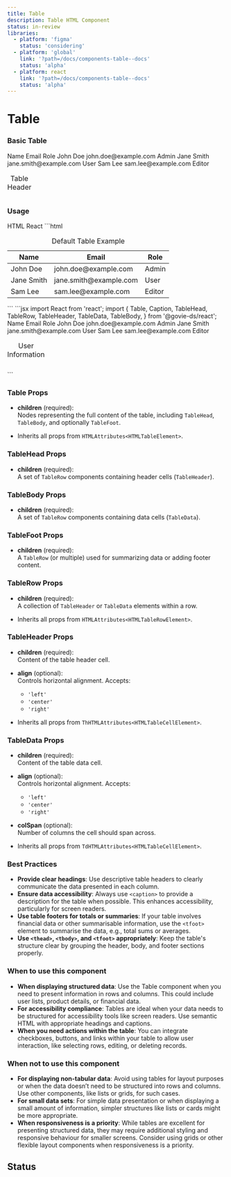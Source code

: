 ```yaml
---
title: Table
description: Table HTML Component
status: in-review
libraries:
  - platform: 'figma'
    status: 'considering'
  - platform: 'global'
    link: '?path=/docs/components-table--docs'
    status: 'alpha'
  - platform: react
    link: '?path=/docs/components-table--docs'
    status: 'alpha'
---
```


# Table

### Basic Table

<ComponentContainer>
  <Table>
    <Caption>Table Header</Caption>
    <TableHead>
      <TableRow>
        <TableHeader>Name</TableHeader>
        <TableHeader>Email</TableHeader>
        <TableHeader>Role</TableHeader>
      </TableRow>
    </TableHead>
    <TableBody>
      <TableRow>
        <TableData>John Doe</TableData>
        <TableData>john.doe@example.com</TableData>
        <TableData>Admin</TableData>
      </TableRow>
      <TableRow>
        <TableData>Jane Smith</TableData>
        <TableData>jane.smith@example.com</TableData>
        <TableData>User</TableData>
      </TableRow>
      <TableRow>
        <TableData>Sam Lee</TableData>
        <TableData>sam.lee@example.com</TableData>
        <TableData>Editor</TableData>
      </TableRow>
    </TableBody>
  </Table>
</ComponentContainer>

### Usage

<Tabs id="tab1">
  <TabList>
    <TabItem value="tab11" checked>HTML</TabItem>
    <TabItem value="tab13">React</TabItem>
  </TabList>
  <TabPanel value="tab11">        
    ```html
    <table class="gi-table">
      <caption class="gi-table-caption-text gi-text-lg">Default Table Example</caption>
      <thead>
        <tr>
          <th class="gi-table-th">Name</th>
          <th class="gi-table-th">Email</th>
          <th class="gi-table-th">Role</th>
        </tr>
      </thead>
      <tbody>
        <tr>
          <td class="gi-table-td">John Doe</td>
          <td class="gi-table-td">john.doe@example.com</td>
          <td class="gi-table-td">Admin</td>
        </tr>
        <tr>
          <td class="gi-table-td">Jane Smith</td>
          <td class="gi-table-td">jane.smith@example.com</td>
          <td class="gi-table-td">User</td>
        </tr>
        <tr>
          <td class="gi-table-td">Sam Lee</td>
          <td class="gi-table-td">sam.lee@example.com</td>
          <td class="gi-table-td">Editor</td>
        </tr>
      </tbody>
    </table>
    ```
  </TabPanel>
  <TabPanel value="tab13">
    ```jsx
    import React from 'react';
    import {
      Table,
      Caption,
      TableHead,
      TableRow,
      TableHeader,
      TableData,
      TableBody,
    } from '@govie-ds/react';
  <Table>
    <Caption>
      User Information
    </Caption>
    <TableHead>
      <TableRow>
        <TableHeader>
          Name
        </TableHeader>
        <TableHeader>
          Email
        </TableHeader>
        <TableHeader>
          Role
        </TableHeader>
      </TableRow>
    </TableHead>
    <TableBody>
      <TableRow>
        <TableData>
          John Doe
        </TableData>
        <TableData>
          john.doe@example.com
        </TableData>
        <TableData>
          Admin
        </TableData>
      </TableRow>
      <TableRow>
        <TableData>
          Jane Smith
        </TableData>
        <TableData>
          jane.smith@example.com
        </TableData>
        <TableData>
          User
        </TableData>
      </TableRow>
      <TableRow>
        <TableData>
          Sam Lee
        </TableData>
        <TableData>
          sam.lee@example.com
        </TableData>
        <TableData>
          Editor
        </TableData>
      </TableRow>
    </TableBody>
  </Table>
  ```
  </TabPanel>
</Tabs>

### Table Props

- **children** (required):  
  Nodes representing the full content of the table, including `TableHead`, `TableBody`, and optionally `TableFoot`.

- Inherits all props from `HTMLAttributes<HTMLTableElement>`.

### TableHead Props

- **children** (required):  
  A set of `TableRow` components containing header cells (`TableHeader`).

### TableBody Props

- **children** (required):  
  A set of `TableRow` components containing data cells (`TableData`).

### TableFoot Props

- **children** (required):  
  A `TableRow` (or multiple) used for summarizing data or adding footer content.

### TableRow Props

- **children** (required):  
  A collection of `TableHeader` or `TableData` elements within a row.

- Inherits all props from `HTMLAttributes<HTMLTableRowElement>`.

### TableHeader Props

- **children** (required):  
  Content of the table header cell.

- **align** (optional):  
  Controls horizontal alignment. Accepts:

  - `'left'`
  - `'center'`
  - `'right'`

- Inherits all props from `ThHTMLAttributes<HTMLTableCellElement>`.

### TableData Props

- **children** (required):  
  Content of the table data cell.

- **align** (optional):  
  Controls horizontal alignment. Accepts:

  - `'left'`
  - `'center'`
  - `'right'`

- **colSpan** (optional):  
  Number of columns the cell should span across.

- Inherits all props from `TdHTMLAttributes<HTMLTableCellElement>`.

### Best Practices

- **Provide clear headings**: Use descriptive table headers to clearly communicate the data presented in each column.
- **Ensure data accessibility**: Always use `<caption>` to provide a description for the table when possible. This enhances accessibility, particularly for screen readers.
- **Use table footers for totals or summaries**: If your table involves financial data or other summarisable information, use the `<tfoot>` element to summarise the data, e.g., total sums or averages.
- **Use `<thead>`, `<tbody>`, and `<tfoot>` appropriately**: Keep the table's structure clear by grouping the header, body, and footer sections properly.

### When to use this component

- **When displaying structured data**: Use the Table component when you need to present information in rows and columns. This could include user lists, product details, or financial data.
- **For accessibility compliance**: Tables are ideal when your data needs to be structured for accessibility tools like screen readers. Use semantic HTML with appropriate headings and captions.
- **When you need actions within the table**: You can integrate checkboxes, buttons, and links within your table to allow user interaction, like selecting rows, editing, or deleting records.

### When not to use this component

- **For displaying non-tabular data**: Avoid using tables for layout purposes or when the data doesn’t need to be structured into rows and columns. Use other components, like lists or grids, for such cases.
- **For small data sets**: For simple data presentation or when displaying a small amount of information, simpler structures like lists or cards might be more appropriate.
- **When responsiveness is a priority**: While tables are excellent for presenting structured data, they may require additional styling and responsive behaviour for smaller screens. Consider using grids or other flexible layout components when responsiveness is a priority.

## Status

<ComponentStatusBlock componentId="table" />
